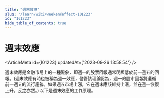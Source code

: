 ```yaml
---
title: "週末效應"
slug: "/learn/wiki/weekendeffect-101223"
id: "101223"
hide_table_of_contents: true
---
```



# 週末效應

<ArticleMeta id={101223} updatedAt={'2023-09-26 13:58:54'} />
<div className='border-solid border-b border-t-0 my-4 border-[var(--ifm-color-gray-300)]' />

週末效應是金融市場上的一種現象，即週一的股票回報通常明顯低於前一週五的回報。(週末效應有時也被稱為週一效應，儘管該理論認為，週一的股市回報將遵循前一週五的流行趨勢。如果週五市場上漲，它在週末應該維持上漲，並在週一恢復上升，反之亦然。) 以下是週末效應的工作原理。
